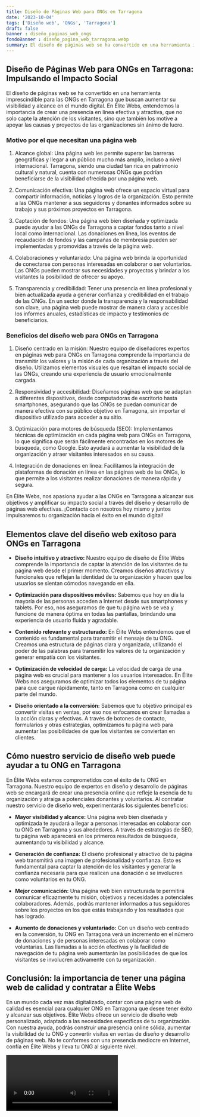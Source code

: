 ```yaml
---
title: Diseño de Páginas Web para ONGs en Tarragona
date: '2023-10-04'
tags: ['Diseño web', 'ONGs', 'Tarragona']
draft: false
banner : diseño_paginas_web_ongs
fondoBanner : diseño_pagina_web_tarragona.webp
summary: El diseño de páginas web se ha convertido en una herramienta imprescindible para las ONGs en Tarragona que buscan aumentar su visibilidad y alcance en el mundo digital. En Élite Webs, entendemos la importancia de crear una presencia en línea efectiva y atractiva, que no solo capte la atención de los visitantes, sino que también los motive a apoyar las causas y proyectos de las organizaciones sin ánimo de lucro.
---
```


## Diseño de Páginas Web para ONGs en Tarragona: Impulsando el Impacto Social

El diseño de páginas web se ha convertido en una herramienta imprescindible para las ONGs en Tarragona que buscan aumentar su visibilidad y alcance en el mundo digital. En Élite Webs, entendemos la importancia de crear una presencia en línea efectiva y atractiva, que no solo capte la atención de los visitantes, sino que también los motive a apoyar las causas y proyectos de las organizaciones sin ánimo de lucro.

### Motivo por el que necesitan una página web

1. Alcance global: Una página web les permite superar las barreras geográficas y llegar a un público mucho más amplio, incluso a nivel internacional. Tarragona, siendo una ciudad tan rica en patrimonio cultural y natural, cuenta con numerosas ONGs que podrían beneficiarse de la visibilidad ofrecida por una página web.

2. Comunicación efectiva: Una página web ofrece un espacio virtual para compartir información, noticias y logros de la organización. Esto permite a las ONGs mantener a sus seguidores y donantes informados sobre su trabajo y sus próximos proyectos en Tarragona.

3. Captación de fondos: Una página web bien diseñada y optimizada puede ayudar a las ONGs de Tarragona a captar fondos tanto a nivel local como internacional. Las donaciones en línea, los eventos de recaudación de fondos y las campañas de membresía pueden ser implementadas y promovidas a través de la página web.

4. Colaboraciones y voluntariado: Una página web brinda la oportunidad de conectarse con personas interesadas en colaborar o ser voluntarios. Las ONGs pueden mostrar sus necesidades y proyectos y brindar a los visitantes la posibilidad de ofrecer su apoyo.

5. Transparencia y credibilidad: Tener una presencia en línea profesional y bien actualizada ayuda a generar confianza y credibilidad en el trabajo de las ONGs. En un sector donde la transparencia y la responsabilidad son clave, una página web puede mostrar de manera clara y accesible los informes anuales, estadísticas de impacto y testimonios de beneficiarios.

### Beneficios del diseño web para ONGs en Tarragona

1. Diseño centrado en la misión: Nuestro equipo de diseñadores expertos en páginas web para ONGs en Tarragona comprende la importancia de transmitir los valores y la misión de cada organización a través del diseño. Utilizamos elementos visuales que resaltan el impacto social de las ONGs, creando una experiencia de usuario emocionalmente cargada.

2. Responsividad y accesibilidad: Diseñamos páginas web que se adaptan a diferentes dispositivos, desde computadoras de escritorio hasta smartphones, asegurando que las ONGs se puedan comunicar de manera efectiva con su público objetivo en Tarragona, sin importar el dispositivo utilizado para acceder a su sitio.

3. Optimización para motores de búsqueda (SEO): Implementamos técnicas de optimización en cada página web para ONGs en Tarragona, lo que significa que serán fácilmente encontradas en los motores de búsqueda, como Google. Esto ayudará a aumentar la visibilidad de la organización y atraer visitantes interesados en su causa.

4. Integración de donaciones en línea: Facilitamos la integración de plataformas de donación en línea en las páginas web de las ONGs, lo que permite a los visitantes realizar donaciones de manera rápida y segura.

En Élite Webs, nos apasiona ayudar a las ONGs en Tarragona a alcanzar sus objetivos y amplificar su impacto social a través del diseño y desarrollo de páginas web efectivas. ¡Contacta con nosotros hoy mismo y juntos impulsaremos tu organización hacia el éxito en el mundo digital!

<GifSeo />

<Cta />

## Elementos clave del diseño web exitoso para ONGs en Tarragona

- **Diseño intuitivo y atractivo:** Nuestro equipo de diseño de Élite Webs comprende la importancia de captar la atención de los visitantes de tu página web desde el primer momento. Creamos diseños atractivos y funcionales que reflejan la identidad de tu organización y hacen que los usuarios se sientan cómodos navegando en ella.

- **Optimización para dispositivos móviles:** Sabemos que hoy en día la mayoría de las personas acceden a Internet desde sus smartphones y tablets. Por eso, nos aseguramos de que tu página web se vea y funcione de manera óptima en todas las pantallas, brindando una experiencia de usuario fluida y agradable.

- **Contenido relevante y estructurado:** En Élite Webs entendemos que el contenido es fundamental para transmitir el mensaje de tu ONG. Creamos una estructura de páginas clara y organizada, utilizando el poder de las palabras para transmitir los valores de tu organización y generar empatía con los visitantes.

- **Optimización de velocidad de carga:** La velocidad de carga de una página web es crucial para mantener a los usuarios interesados. En Élite Webs nos aseguramos de optimizar todos los elementos de tu página para que cargue rápidamente, tanto en Tarragona como en cualquier parte del mundo.

- **Diseño orientado a la conversión:** Sabemos que tu objetivo principal es convertir visitas en ventas, por eso nos enfocamos en crear llamadas a la acción claras y efectivas. A través de botones de contacto, formularios y otras estrategias, optimizamos tu página web para aumentar las posibilidades de que los visitantes se conviertan en clientes.

## Cómo nuestro servicio de diseño web puede ayudar a tu ONG en Tarragona

En Élite Webs estamos comprometidos con el éxito de tu ONG en Tarragona. Nuestro equipo de expertos en diseño y desarrollo de páginas web se encargará de crear una presencia online que refleje la esencia de tu organización y atraiga a potenciales donantes y voluntarios. Al contratar nuestro servicio de diseño web, experimentarás los siguientes beneficios:

- **Mayor visibilidad y alcance:** Una página web bien diseñada y optimizada te ayudará a llegar a personas interesadas en colaborar con tu ONG en Tarragona y sus alrededores. A través de estrategias de SEO, tu página web aparecerá en los primeros resultados de búsqueda, aumentando tu visibilidad y alcance.

- **Generación de confianza:** El diseño profesional y atractivo de tu página web transmitirá una imagen de profesionalidad y confianza. Esto es fundamental para captar la atención de los visitantes y generar la confianza necesaria para que realicen una donación o se involucren como voluntarios en tu ONG.

- **Mejor comunicación:** Una página web bien estructurada te permitirá comunicar eficazmente tu misión, objetivos y necesidades a potenciales colaboradores. Además, podrás mantener informados a tus seguidores sobre los proyectos en los que estás trabajando y los resultados que has logrado.

- **Aumento de donaciones y voluntariado:** Con un diseño web centrado en la conversión, tu ONG en Tarragona verá un incremento en el número de donaciones y de personas interesadas en colaborar como voluntarias. Las llamadas a la acción efectivas y la facilidad de navegación de tu página web aumentarán las posibilidades de que los visitantes se involucren activamente con tu organización.

## Conclusión: la importancia de tener una página web de calidad y contratar a Élite Webs

En un mundo cada vez más digitalizado, contar con una página web de calidad es esencial para cualquier ONG en Tarragona que desee tener éxito y alcanzar sus objetivos. Élite Webs ofrece un servicio de diseño web personalizado, adaptado a las necesidades específicas de tu organización. Con nuestra ayuda, podrás construir una presencia online sólida, aumentar la visibilidad de tu ONG y convertir visitas en ventas de diseño y desarrollo de páginas web. No te conformes con una presencia mediocre en Internet, confía en Élite Webs y lleva tu ONG al siguiente nivel.

<Video />

<CtaBot job='ONGs' city='Tarragona'/>

<Gmaps query='Tarragona+españa+maps' />